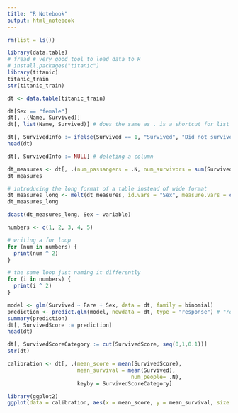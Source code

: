 ```yaml
---
title: "R Notebook"
output: html_notebook
---
```


```r
rm(list = ls())

library(data.table)
# fread # very good tool to load data to R
# install.packages("titanic")
library(titanic)
titanic_train
str(titanic_train)

dt <- data.table(titanic_train)

dt[Sex == "female"]
dt[, .(Name, Survived)]
dt[, list(Name, Survived)] # does the same as . is a shortcut for list

dt[, SurvivedInfo := ifelse(Survived == 1, "Survived", "Did not survive")]
head(dt)

dt[, SurvivedInfo := NULL] # deleting a column

```

```r
dt_measures <- dt[, .(num_passangers = .N, num_survivors = sum(Survived)), by = Sex]
dt_measures
```

```r
# introducing the long format of a table instead of wide format
dt_measures_long <- melt(dt_measures, id.vars = "Sex", measure.vars = c("num_passangers", "num_survivors"))
dt_measures_long
```

```r
dcast(dt_measures_long, Sex ~ variable)
```

```r
numbers <- c(1, 2, 3, 4, 5)

# writing a for loop
for (num in numbers) {
  print(num ^ 2)
}

# the same loop just naming it differently
for (i in numbers) {
  print(i ^ 2)
}
```
```r
model <- glm(Survived ~ Fare + Sex, data = dt, family = binomial)
prediction <- predict.glm(model, newdata = dt, type = "response") # "response" is needed to get a result between 0 and 1
summary(prediction)
dt[, SurvivedScore := prediction]
head(dt)

dt[, SurvivedScoreCategory := cut(SurvivedScore, seq(0,1,0.1))]
str(dt)
```

```r
calibration <- dt[, .(mean_score = mean(SurvivedScore),
                      mean_survival = mean(Survived),
                                       num_people= .N), 
                      keyby = SurvivedScoreCategory]
```
```r
library(ggplot2)
ggplot(data = calibration, aes(x = mean_score, y = mean_survival, size = num_people)) + geom_point() + geom_abline(intercept = 0, slope = 1, linetype = "dashed")

```

